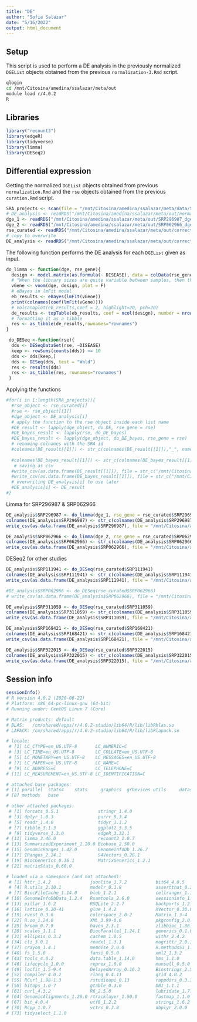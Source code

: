 ```yaml
---
title: "DE"
author: "Sofia Salazar"
date: "5/16/2022"
output: html_document
---
```


## Setup

This script is used to perform a DE analysis in the previously normalized `DGEList` objects obtained from the previous `normalization-3.Rmd` script.

```bash
qlogin
cd /mnt/Citosina/amedina/ssalazar/meta/out
module load r/4.0.2
R
```

## Libraries

```r
library("recount3")
library(edgeR)
library(tidyverse)
library(limma)
library(DESeq2)
```

## Differential expression

Getting the normalized `DGEList` objects obtained from previous `normalization.Rmd` and the `rse` objects obtained from the previous `curation.Rmd` script.


```r
SRA_projects <- scan(file = "/mnt/Citosina/amedina/ssalazar/meta/data/SRA-IDs.txt", character(), sep=",")
# DE_analysis <- readRDS("/mnt/Citosina/amedina/ssalazar/meta/out/normalized_dge.xz")
dge_1 <- readRDS("/mnt/Citosina/amedina/ssalazar/meta/out/SRP296987_dge.xz")
dge_2 <- readRDS("/mnt/Citosina/amedina/ssalazar/meta/out/SRP062966_dge.xz")
rse_curated <- readRDS("/mnt/Citosina/amedina/ssalazar/meta/out/corrected_rse.xz")
# copy to overwrite
DE_analysis <- readRDS("/mnt/Citosina/amedina/ssalazar/meta/out/corrected_rse.xz")
```

The following function performs the DE analysis for each `DGEList` given as input.

```r
do_limma <- function(dge, rse_gene){
  design <- model.matrix(as.formula(~ DISEASE), data = colData(rse_gene))
  # "When the library sizes are quite variable between samples, then the voom approach is theoretically more powerful than limma-trend."
  vGene <- voom(dge, design, plot = F)
  # eBayes in lmFit model
  eb_results <- eBayes(lmFit(vGene))
  print(colnames(coef(lmFit(vGene))))
  # volcanoplot(eb_results,coef = 2, highlight=20, pch=20)
  de_results <- topTable(eb_results, coef = ncol(design), number = nrow(rse_gene), sort.by = "none")
  # formatting it as a tibble
  res <- as_tibble(de_results,rownames="rownames")
}
```

```r
 do_DESeq <-function(rse){ 
  dds <- DESeqDataSet(rse, ~DISEASE)
  keep <- rowSums(counts(dds)) >= 10
  dds <- dds[keep,]
  dds <- DESeq(dds, test = "Wald")
  res <- results(dds)
  res <- as_tibble(res, rownames="rownames")
 }
```

Applying the functions

```r
#for(i in 1:length(SRA_projects)){
  #rse_object <- rse_curated[i]
  #rse <- rse_object[[1]]
  #dge_object <- DE_analysis[i]
  # apply the function to the rse object inside each list name
  #DE_result <- lapply(dge_object, do_DE, rse_gene = rse)
  #DE_bayes_result <- lapply(rse, do_DE_bayes)
  #DE_bayes_result <- lapply(dge_object, do_DE_bayes, rse_gene = rse)
  # renaming colnames with the SRA id
  #colnames(DE_result[[1]]) <- str_c(colnames(DE_result[[1]]),"_", names(rse_curated[i]))
  
  #colnames(DE_bayes_result[[1]]) <- str_c(colnames(DE_bayes_result[[1]]),"_", names(rse_curated[i]))
   # saving as csv
  #write_csv(as.data.frame(DE_result[[1]]), file = str_c("/mnt/Citosina/amedina/ssalazar/meta/out/DE/Table_Genes_", names(rse_curated[i]), ".csv"))
  #write_csv(as.data.frame(DE_bayes_result[[1]]), file = str_c("/mnt/Citosina/amedina/ssalazar/meta/out/DE_bayes/Table_Genes_", names(rse_curated[i]), ".csv"))
  # overwriting DE_analysis[i] to use later
  #DE_analysis[i] <- DE_result
#}
```

Limma for SRP296987 & SRP062966

```r
DE_analysis$SRP296987 <- do_limma(dge_1, rse_gene = rse_curated$SRP296987)
colnames(DE_analysis$SRP296987) <- str_c(colnames(DE_analysis$SRP296987),"_SRP296987")
write_csv(as.data.frame(DE_analysis$SRP296987), file = "/mnt/Citosina/amedina/ssalazar/meta/out/DE2/Table_Genes_SRP296987.csv")

DE_analysis$SRP062966 <- do_limma(dge_2, rse_gene = rse_curated$SRP062966)
colnames(DE_analysis$SRP062966) <- str_c(colnames(DE_analysis$SRP062966),"_SRP062966")
write_csv(as.data.frame(DE_analysis$SRP062966), file = "/mnt/Citosina/amedina/ssalazar/meta/out/DE2/Table_Genes_SRP062966.csv")
```

DESeq2 for other studies

```r
DE_analysis$SRP111941 <- do_DESeq(rse_curated$SRP111941)
colnames(DE_analysis$SRP111941) <- str_c(colnames(DE_analysis$SRP111941),"_SRP111941")
write_csv(as.data.frame(DE_analysis$SRP111941), file = "/mnt/Citosina/amedina/ssalazar/meta/out/DE2/Table_Genes_SRP111941.csv")

#DE_analysis$SRP062966 <- do_DESeq(rse_curated$SRP062966)
# write_csv(as.data.frame(DE_analysis$SRP062966), file = "/mnt/Citosina/amedina/ssalazar/meta/out/DE2/Table_Genes_SRP062966.csv")

DE_analysis$SRP311059 <- do_DESeq(rse_curated$SRP311059)
colnames(DE_analysis$SRP311059) <- str_c(colnames(DE_analysis$SRP311059),"_SRP311059")
write_csv(as.data.frame(DE_analysis$SRP311059), file = "/mnt/Citosina/amedina/ssalazar/meta/out/DE2/Table_Genes_SRP311059.csv")

DE_analysis$SRP168421 <- do_DESeq(rse_curated$SRP168421)
colnames(DE_analysis$SRP168421) <- str_c(colnames(DE_analysis$SRP168421),"_SRP168421")
write_csv(as.data.frame(DE_analysis$SRP168421), file = "/mnt/Citosina/amedina/ssalazar/meta/out/DE2/Table_Genes_SRP168421.csv")

DE_analysis$SRP322015 <- do_DESeq(rse_curated$SRP322015)
colnames(DE_analysis$SRP322015) <- str_c(colnames(DE_analysis$SRP322015),"_SRP322015")
write_csv(as.data.frame(DE_analysis$SRP322015), file = "/mnt/Citosina/amedina/ssalazar/meta/out/DE2/Table_Genes_SRP322015.csv")
```

## Session info
```r
sessionInfo()
# R version 4.0.2 (2020-06-22)
# Platform: x86_64-pc-linux-gnu (64-bit)
# Running under: CentOS Linux 7 (Core)

# Matrix products: default
# BLAS:   /cm/shared/apps/r/4.0.2-studio/lib64/R/lib/libRblas.so
# LAPACK: /cm/shared/apps/r/4.0.2-studio/lib64/R/lib/libRlapack.so

# locale:
 # [1] LC_CTYPE=en_US.UTF-8       LC_NUMERIC=C              
 # [3] LC_TIME=en_US.UTF-8        LC_COLLATE=en_US.UTF-8    
 # [5] LC_MONETARY=en_US.UTF-8    LC_MESSAGES=en_US.UTF-8   
 # [7] LC_PAPER=en_US.UTF-8       LC_NAME=C                 
 # [9] LC_ADDRESS=C               LC_TELEPHONE=C            
# [11] LC_MEASUREMENT=en_US.UTF-8 LC_IDENTIFICATION=C       

# attached base packages:
# [1] parallel  stats4    stats     graphics  grDevices utils     datasets 
# [8] methods   base     

# other attached packages:
 # [1] forcats_0.5.1               stringr_1.4.0              
 # [3] dplyr_1.0.3                 purrr_0.3.4                
 # [5] readr_1.4.0                 tidyr_1.1.2                
 # [7] tibble_3.1.3                ggplot2_3.3.5              
 # [9] tidyverse_1.3.0             edgeR_3.32.1               
# [11] limma_3.46.0                recount3_1.0.7             
# [13] SummarizedExperiment_1.20.0 Biobase_2.50.0             
# [15] GenomicRanges_1.42.0        GenomeInfoDb_1.26.7        
# [17] IRanges_2.24.1              S4Vectors_0.28.1           
# [19] BiocGenerics_0.36.1         MatrixGenerics_1.2.1       
# [21] matrixStats_0.60.0         

# loaded via a namespace (and not attached):
 # [1] httr_1.4.2               jsonlite_1.7.2           bit64_4.0.5             
 # [4] R.utils_2.10.1           modelr_0.1.8             assertthat_0.2.1        
 # [7] BiocFileCache_1.14.0     blob_1.2.1               cellranger_1.1.0        
# [10] GenomeInfoDbData_1.2.4   Rsamtools_2.6.0          sessioninfo_1.1.1       
# [13] pillar_1.6.2             RSQLite_2.2.7            backports_1.2.1         
# [16] lattice_0.20-41          glue_1.4.2               XVector_0.30.0          
# [19] rvest_0.3.6              colorspace_2.0-2         Matrix_1.3-4            
# [22] R.oo_1.24.0              XML_3.99-0.6             pkgconfig_2.0.3         
# [25] broom_0.7.9              haven_2.3.1              zlibbioc_1.36.0         
# [28] scales_1.1.1             BiocParallel_1.24.1      generics_0.1.0          
# [31] ellipsis_0.3.2           cachem_1.0.5             withr_2.4.2             
# [34] cli_3.0.1                readxl_1.3.1             magrittr_2.0.1          
# [37] crayon_1.4.1             memoise_2.0.0            R.methodsS3_1.8.1       
# [40] fs_1.5.0                 fansi_0.5.0              xml2_1.3.2              
# [43] tools_4.0.2              data.table_1.14.0        hms_1.1.0               
# [46] lifecycle_1.0.0          reprex_1.0.0             munsell_0.5.0           
# [49] locfit_1.5-9.4           DelayedArray_0.16.3      Biostrings_2.58.0       
# [52] compiler_4.0.2           rlang_0.4.11             grid_4.0.2              
# [55] RCurl_1.98-1.3           rstudioapi_0.13          rappdirs_0.3.3          
# [58] bitops_1.0-7             gtable_0.3.0             DBI_1.1.1               
# [61] curl_4.3.2               R6_2.5.0                 lubridate_1.7.9.2       
# [64] GenomicAlignments_1.26.0 rtracklayer_1.50.0       fastmap_1.1.0           
# [67] bit_4.0.4                utf8_1.2.2               stringi_1.6.2           
# [70] Rcpp_1.0.7               vctrs_0.3.8              dbplyr_2.0.0            
# [73] tidyselect_1.1.0  
```




